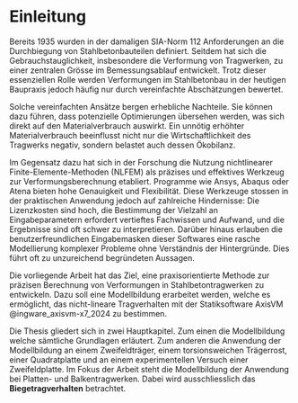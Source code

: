 # Einleitung 

Bereits 1935 wurden in der damaligen SIA-Norm 112 Anforderungen an die Durchbiegung von Stahlbetonbauteilen definiert. Seitdem hat sich die Gebrauchstauglichkeit, insbesondere die Verformung von Tragwerken, zu einer zentralen Grösse im Bemessungsablauf entwickelt. Trotz dieser essenziellen Rolle werden Verformungen im Stahlbetonbau in der heutigen Baupraxis jedoch häufig nur durch vereinfachte Abschätzungen bewertet.

Solche vereinfachten Ansätze bergen erhebliche Nachteile. Sie können dazu führen, dass potenzielle Optimierungen übersehen werden, was sich direkt auf den Materialverbrauch auswirkt. Ein unnötig erhöhter Materialverbrauch beeinflusst nicht nur die Wirtschaftlichkeit des Tragwerks negativ, sondern belastet auch dessen Ökobilanz.

Im Gegensatz dazu hat sich in der Forschung die Nutzung nichtlinearer Finite-Elemente-Methoden (NLFEM) als präzises und effektives Werkzeug zur Verformungsberechnung etabliert. Programme wie Ansys, Abaqus oder Atena bieten hohe Genauigkeit und Flexibilität. Diese Werkzeuge stossen in der praktischen Anwendung jedoch auf zahlreiche Hindernisse: Die Lizenzkosten sind hoch, die Bestimmung der Vielzahl an Eingabeparametern erfordert vertieftes Fachwissen und  Aufwand, und die Ergebnisse sind oft schwer zu interpretieren. Darüber hinaus erlauben die benutzerfreundlichen Eingabemasken dieser Softwares eine rasche Modellierung komplexer Probleme ohne Verständnis der Hintergründe. Dies führt oft zu unzureichend begründeten Aussagen.

Die vorliegende Arbeit hat das Ziel, eine praxisorientierte Methode zur präzisen Berechnung von Verformungen in Stahlbetontragwerken zu entwickeln. Dazu soll eine Modellbildung erarbeitet werden, welche es ermöglicht, das nicht-lineare Tragverhalten mit der Statiksoftware AxisVM @ingware_axisvm-x7_2024 zu bestimmen. 

Die Thesis gliedert sich in zwei Hauptkapitel. Zum einen die Modellbildung welche sämtliche Grundlagen erläutert. Zum anderen die Anwendung der Modellbildung an einem Zweifeldträger, einem torsionsweichen Trägerrost, einer Quadratplatte und an einem experimentellen Versuch einer Zweifeldplatte. Im Fokus der Arbeit steht die Modellbildung der Anwendung bei Platten- und Balkentragwerken. Dabei wird ausschliesslich das **Biegetragverhalten** betrachtet.



